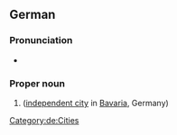 ==German==
{{wikipedia}}
{{wikipedia|lang=de}}

===Pronunciation===
* {{audio|LL-Q188 (deu)-Michael Schönitzer (WMDE)-Landshut.wav|Audio|lang=de}}

===Proper noun===
{{de-proper noun|n|Landshuts}}

# {{l|en|Landshut}} ([[independent city]] in [[Bavaria]], Germany)

[[Category:de:Cities]]